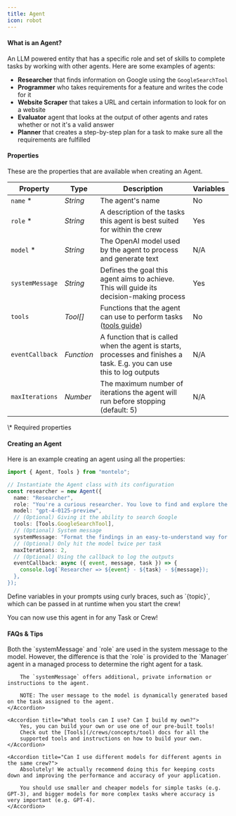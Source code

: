 ```yaml
---
title: Agent
icon: robot
---
```


#### What is an Agent?

An LLM powered entity that has a specific role and set of skills to complete tasks by working with other agents.
Here are some examples of agents:

- **Researcher** that finds information on Google using the `GoogleSearchTool`
- **Programmer** who takes requirements for a feature and writes the code for it
- **Website Scraper** that takes a URL and certain information to look for on a website
- **Evaluator** agent that looks at the output of other agents and rates whether or not it's a valid answer
- **Planner** that creates a step-by-step plan for a task to make sure all the requirements are fulfilled

#### Properties

These are the properties that are available when creating an Agent.

| Property                            | Type       | Description                                                                                                             | Variables |
| ----------------------------------- | ---------- | ----------------------------------------------------------------------------------------------------------------------- | --------- |
| `name` <span class="red">\*</span>  | _String_   | The agent's name                                                                                                        | No        |
| `role` <span class="red">\*</span>  | _String_   | A description of the tasks this agent is best suited for within the crew                                                | Yes       |
| `model` <span class="red">\*</span> | _String_   | The OpenAI model used by the agent to process and generate text                                                         | N/A       |
| `systemMessage`                     | _String_   | Defines the goal this agent aims to achieve. This will guide its decision-making process                                | Yes       |
| `tools`                             | _Tool[]_   | Functions that the agent can use to perform tasks ([tools guide](/crews/concepts/tool))                                 | No        |
| `eventCallback`                     | _Function_ | A function that is called when the agent is starts, processes and finishes a task. E.g. you can use this to log outputs | N/A       |
| `maxIterations`                     | _Number_   | The maximum number of iterations the agent will run before stopping (default: 5)                                        | N/A       |

<span class="text-sm">
  <span class="red">\*</span> Required properties
</span>

#### Creating an Agent

Here is an example creating an agent using all the properties:

```typescript
import { Agent, Tools } from "montelo";

// Instantiate the Agent class with its configuration
const researcher = new Agent({
  name: "Researcher",
  role: "You're a curious researcher. You love to find and explore the latest trends and news about {topic}.",
  model: "gpt-4-0125-preview",
  // (Optional) Giving it the ability to search Google
  tools: [Tools.GoogleSearchTool],
  // (Optional) System message
  systemMessage: "Format the findings in an easy-to-understand way for sharing with others.",
  // (Optional) Only hit the model twice per task
  maxIterations: 2,
  // (Optional) Using the callback to log the outputs
  eventCallback: async ({ event, message, task }) => {
    console.log(`Researcher => ${event} - ${task} - ${message});
  },
});
```

<Tip>
  Define variables in your prompts using curly braces, such as `{topic}`, which
  can be passed in at runtime when you start the crew!
</Tip>

You can now use this agent in for any Task or Crew!

#### FAQs & Tips

<AccordionGroup>
    <Accordion title="What's the difference between the role and systemMessage?">
        Both the `systemMessage` and `role` are used in the system message to the model.
        However, the difference is that the `role` is provided to the `Manager` agent in a managed process to determine the right agent for a task.

        The `systemMessage` offers additional, private information or instructions to the agent.

        NOTE: The user message to the model is dynamically generated based on the task assigned to the agent.
    </Accordion>

    <Accordion title="What tools can I use? Can I build my own?">
        Yes, you can build your own or use one of our pre-built tools!
        Check out the [Tools](/crews/concepts/tool) docs for all the
        supported tools and instructions on how to build your own.
    </Accordion>

    <Accordion title="Can I use different models for different agents in the same crew?">
        Absolutely! We actually recommend doing this for keeping costs down and improving the performance and accuracy of your application.

        You should use smaller and cheaper models for simple tasks (e.g. GPT-3), and bigger models for more complex tasks where accuracy is very important (e.g. GPT-4).
    </Accordion>

</AccordionGroup>
